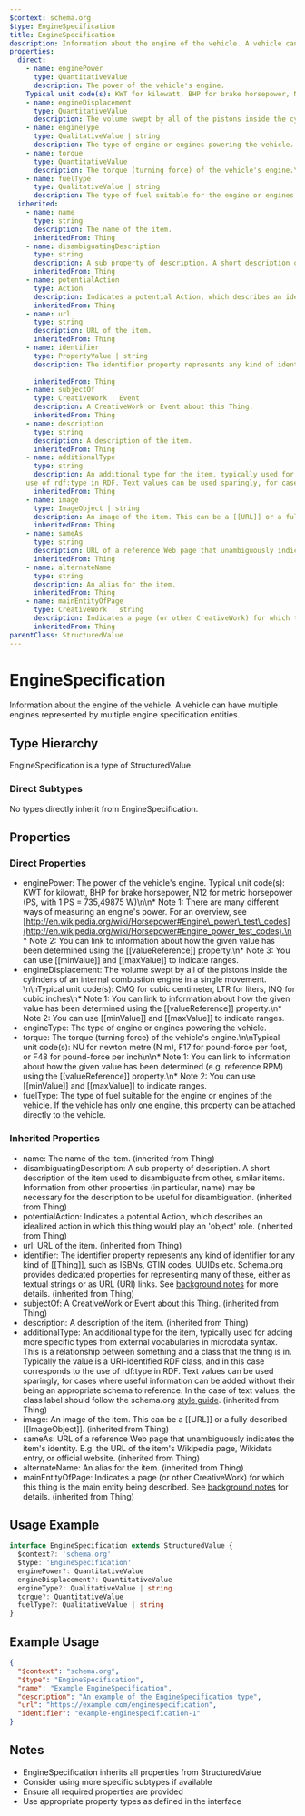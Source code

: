 ```yaml
---
$context: schema.org
$type: EngineSpecification
title: EngineSpecification
description: Information about the engine of the vehicle. A vehicle can have multiple engines represented by multiple engine specification entities.
properties:
  direct:
    - name: enginePower
      type: QuantitativeValue
      description: The power of the vehicle's engine.
    Typical unit code(s): KWT for kilowatt, BHP for brake horsepower, N12 for metric horsepower (PS, with 1 PS = 735,49875 W)\n\n* Note 1: There are many different ways of measuring an engine's power. For an overview, see  [http://en.wikipedia.org/wiki/Horsepower#Engine\_power\_test\_codes](http://en.wikipedia.org/wiki/Horsepower#Engine_power_test_codes).\n* Note 2: You can link to information about how the given value has been determined using the [[valueReference]] property.\n* Note 3: You can use [[minValue]] and [[maxValue]] to indicate ranges.
    - name: engineDisplacement
      type: QuantitativeValue
      description: The volume swept by all of the pistons inside the cylinders of an internal combustion engine in a single movement. \n\nTypical unit code(s): CMQ for cubic centimeter, LTR for liters, INQ for cubic inches\n* Note 1: You can link to information about how the given value has been determined using the [[valueReference]] property.\n* Note 2: You can use [[minValue]] and [[maxValue]] to indicate ranges.
    - name: engineType
      type: QualitativeValue | string
      description: The type of engine or engines powering the vehicle.
    - name: torque
      type: QuantitativeValue
      description: The torque (turning force) of the vehicle's engine.\n\nTypical unit code(s): NU for newton metre (N m), F17 for pound-force per foot, or F48 for pound-force per inch\n\n* Note 1: You can link to information about how the given value has been determined (e.g. reference RPM) using the [[valueReference]] property.\n* Note 2: You can use [[minValue]] and [[maxValue]] to indicate ranges.
    - name: fuelType
      type: QualitativeValue | string
      description: The type of fuel suitable for the engine or engines of the vehicle. If the vehicle has only one engine, this property can be attached directly to the vehicle.
  inherited:
    - name: name
      type: string
      description: The name of the item.
      inheritedFrom: Thing
    - name: disambiguatingDescription
      type: string
      description: A sub property of description. A short description of the item used to disambiguate from other, similar items. Information from other properties (in particular, name) may be necessary for the description to be useful for disambiguation.
      inheritedFrom: Thing
    - name: potentialAction
      type: Action
      description: Indicates a potential Action, which describes an idealized action in which this thing would play an 'object' role.
      inheritedFrom: Thing
    - name: url
      type: string
      description: URL of the item.
      inheritedFrom: Thing
    - name: identifier
      type: PropertyValue | string
      description: The identifier property represents any kind of identifier for any kind of [[Thing]], such as ISBNs, GTIN codes, UUIDs etc. Schema.org provides dedicated properties for representing many of these, either as textual strings or as URL (URI) links. See [background notes](/docs/datamodel.html#identifierBg) for more details.
        
      inheritedFrom: Thing
    - name: subjectOf
      type: CreativeWork | Event
      description: A CreativeWork or Event about this Thing.
      inheritedFrom: Thing
    - name: description
      type: string
      description: A description of the item.
      inheritedFrom: Thing
    - name: additionalType
      type: string
      description: An additional type for the item, typically used for adding more specific types from external vocabularies in microdata syntax. This is a relationship between something and a class that the thing is in. Typically the value is a URI-identified RDF class, and in this case corresponds to the
    use of rdf:type in RDF. Text values can be used sparingly, for cases where useful information can be added without their being an appropriate schema to reference. In the case of text values, the class label should follow the schema.org <a href="https://schema.org/docs/styleguide.html">style guide</a>.
      inheritedFrom: Thing
    - name: image
      type: ImageObject | string
      description: An image of the item. This can be a [[URL]] or a fully described [[ImageObject]].
      inheritedFrom: Thing
    - name: sameAs
      type: string
      description: URL of a reference Web page that unambiguously indicates the item's identity. E.g. the URL of the item's Wikipedia page, Wikidata entry, or official website.
      inheritedFrom: Thing
    - name: alternateName
      type: string
      description: An alias for the item.
      inheritedFrom: Thing
    - name: mainEntityOfPage
      type: CreativeWork | string
      description: Indicates a page (or other CreativeWork) for which this thing is the main entity being described. See [background notes](/docs/datamodel.html#mainEntityBackground) for details.
      inheritedFrom: Thing
parentClass: StructuredValue
---
```

# EngineSpecification

Information about the engine of the vehicle. A vehicle can have multiple engines represented by multiple engine specification entities.

## Type Hierarchy

EngineSpecification is a type of StructuredValue.

### Direct Subtypes

No types directly inherit from EngineSpecification.

## Properties

### Direct Properties

- enginePower: The power of the vehicle's engine.
    Typical unit code(s): KWT for kilowatt, BHP for brake horsepower, N12 for metric horsepower (PS, with 1 PS = 735,49875 W)\n\n* Note 1: There are many different ways of measuring an engine's power. For an overview, see  [http://en.wikipedia.org/wiki/Horsepower#Engine\_power\_test\_codes](http://en.wikipedia.org/wiki/Horsepower#Engine_power_test_codes).\n* Note 2: You can link to information about how the given value has been determined using the [[valueReference]] property.\n* Note 3: You can use [[minValue]] and [[maxValue]] to indicate ranges.
- engineDisplacement: The volume swept by all of the pistons inside the cylinders of an internal combustion engine in a single movement. \n\nTypical unit code(s): CMQ for cubic centimeter, LTR for liters, INQ for cubic inches\n* Note 1: You can link to information about how the given value has been determined using the [[valueReference]] property.\n* Note 2: You can use [[minValue]] and [[maxValue]] to indicate ranges.
- engineType: The type of engine or engines powering the vehicle.
- torque: The torque (turning force) of the vehicle's engine.\n\nTypical unit code(s): NU for newton metre (N m), F17 for pound-force per foot, or F48 for pound-force per inch\n\n* Note 1: You can link to information about how the given value has been determined (e.g. reference RPM) using the [[valueReference]] property.\n* Note 2: You can use [[minValue]] and [[maxValue]] to indicate ranges.
- fuelType: The type of fuel suitable for the engine or engines of the vehicle. If the vehicle has only one engine, this property can be attached directly to the vehicle.

### Inherited Properties

- name: The name of the item. (inherited from Thing)
- disambiguatingDescription: A sub property of description. A short description of the item used to disambiguate from other, similar items. Information from other properties (in particular, name) may be necessary for the description to be useful for disambiguation. (inherited from Thing)
- potentialAction: Indicates a potential Action, which describes an idealized action in which this thing would play an 'object' role. (inherited from Thing)
- url: URL of the item. (inherited from Thing)
- identifier: The identifier property represents any kind of identifier for any kind of [[Thing]], such as ISBNs, GTIN codes, UUIDs etc. Schema.org provides dedicated properties for representing many of these, either as textual strings or as URL (URI) links. See [background notes](/docs/datamodel.html#identifierBg) for more details.
         (inherited from Thing)
- subjectOf: A CreativeWork or Event about this Thing. (inherited from Thing)
- description: A description of the item. (inherited from Thing)
- additionalType: An additional type for the item, typically used for adding more specific types from external vocabularies in microdata syntax. This is a relationship between something and a class that the thing is in. Typically the value is a URI-identified RDF class, and in this case corresponds to the
    use of rdf:type in RDF. Text values can be used sparingly, for cases where useful information can be added without their being an appropriate schema to reference. In the case of text values, the class label should follow the schema.org <a href="https://schema.org/docs/styleguide.html">style guide</a>. (inherited from Thing)
- image: An image of the item. This can be a [[URL]] or a fully described [[ImageObject]]. (inherited from Thing)
- sameAs: URL of a reference Web page that unambiguously indicates the item's identity. E.g. the URL of the item's Wikipedia page, Wikidata entry, or official website. (inherited from Thing)
- alternateName: An alias for the item. (inherited from Thing)
- mainEntityOfPage: Indicates a page (or other CreativeWork) for which this thing is the main entity being described. See [background notes](/docs/datamodel.html#mainEntityBackground) for details. (inherited from Thing)

## Usage Example

```typescript
interface EngineSpecification extends StructuredValue {
  $context?: 'schema.org'
  $type: 'EngineSpecification'
  enginePower?: QuantitativeValue
  engineDisplacement?: QuantitativeValue
  engineType?: QualitativeValue | string
  torque?: QuantitativeValue
  fuelType?: QualitativeValue | string
}
```

## Example Usage

```json
{
  "$context": "schema.org",
  "$type": "EngineSpecification",
  "name": "Example EngineSpecification",
  "description": "An example of the EngineSpecification type",
  "url": "https://example.com/enginespecification",
  "identifier": "example-enginespecification-1"
}
```

## Notes

- EngineSpecification inherits all properties from StructuredValue
- Consider using more specific subtypes if available
- Ensure all required properties are provided
- Use appropriate property types as defined in the interface